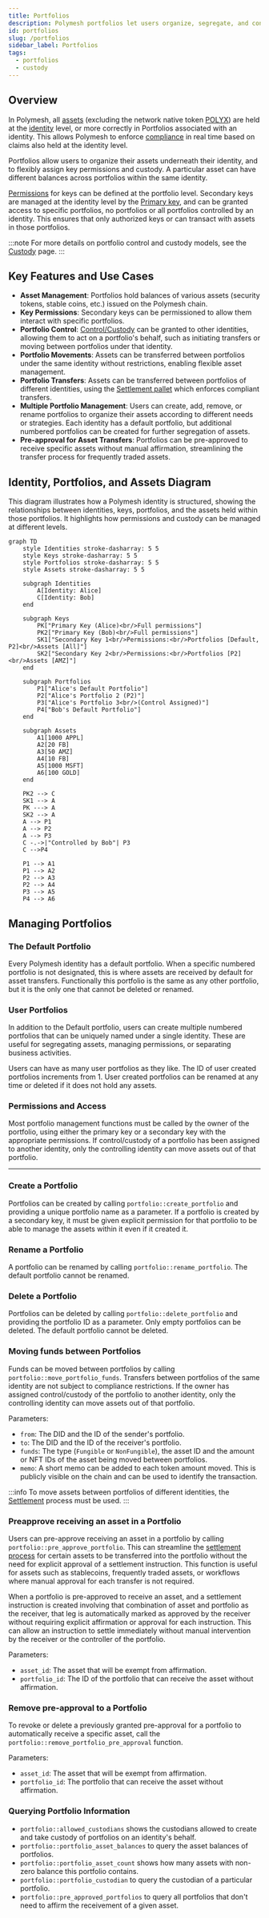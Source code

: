 ```yaml
---
title: Portfolios
description: Polymesh portfolios let users organize, segregate, and control digital assets with flexible permissions.
id: portfolios
slug: /portfolios
sidebar_label: Portfolios
tags:
  - portfolios
  - custody
---
```


## Overview

In Polymesh, all [assets](/assets) (excluding the network native token [POLYX](/polyx)) are held at the [identity](/identity) level, or more correctly in Portfolios associated with an identity. This allows Polymesh to enforce [compliance](/compliance) in real time based on claims also held at the identity level.

Portfolios allow users to organize their assets underneath their identity, and to flexibly assign key permissions and custody. A particular asset can have different balances across portfolios within the same identity.

[Permissions](/identity/advanced/secondary-keys/#secondary-key-permissions) for keys can be defined at the portfolio level. Secondary keys are managed at the identity level by the [Primary key](/identity/advanced/primary-keys/), and can be granted access to specific portfolios, no portfolios or all portfolios controlled by an identity. This ensures that only authorized keys or can transact with assets in those portfolios.

:::note
For more details on portfolio control and custody models, see the [Custody](/portfolios/custody) page.
:::

## Key Features and Use Cases

- **Asset Management**: Portfolios hold balances of various assets (security tokens, stable coins, etc.) issued on the Polymesh chain.
- **Key Permissions**: Secondary keys can be permissioned to allow them interact with specific portfolios.
- **Portfolio Control**: [Control/Custody](/portfolios/custody) can be granted to other identities, allowing them to act on a portfolio's behalf, such as initiating transfers or moving between portfolios under that identity.
- **Portfolio Movements**: Assets can be transferred between portfolios under the same identity without restrictions, enabling flexible asset management.
- **Portfolio Transfers**: Assets can be transferred between portfolios of different identities, using the [Settlement pallet](/settlement) which enforces compliant transfers.
- **Multiple Portfolio Management**: Users can create, add, remove, or rename portfolios to organize their assets according to different needs or strategies. Each identity has a default portfolio, but additional numbered portfolios can be created for further segregation of assets.
- **Pre-approval for Asset Transfers**: Portfolios can be pre-approved to receive specific assets without manual affirmation, streamlining the transfer process for frequently traded assets.

## Identity, Portfolios, and Assets Diagram

This diagram illustrates how a Polymesh identity is structured, showing the relationships between identities, keys, portfolios, and the assets held within those portfolios. It highlights how permissions and custody can be managed at different levels.

```mermaid
graph TD
    style Identities stroke-dasharray: 5 5
    style Keys stroke-dasharray: 5 5
    style Portfolios stroke-dasharray: 5 5
    style Assets stroke-dasharray: 5 5

    subgraph Identities
        A[Identity: Alice]
        C[Identity: Bob]
    end

    subgraph Keys
        PK["Primary Key (Alice)<br/>Full permissions"]
        PK2["Primary Key (Bob)<br/>Full permissions"]
        SK1["Secondary Key 1<br/>Permissions:<br/>Portfolios [Default, P2]<br/>Assets [All]"]
        SK2["Secondary Key 2<br/>Permissions:<br/>Portfolios [P2]<br/>Assets [AMZ]"]
    end

    subgraph Portfolios
        P1["Alice's Default Portfolio"]
        P2["Alice's Portfolio 2 (P2)"]
        P3["Alice's Portfolio 3<br/>(Control Assigned)"]
        P4["Bob's Default Portfolio"]
    end

    subgraph Assets
        A1[1000 APPL]
        A2[20 FB]
        A3[50 AMZ]
        A4[10 FB]
        A5[1000 MSFT]
        A6[100 GOLD]
    end

    PK2 --> C
    SK1 --> A
    PK ---> A
    SK2 --> A
    A --> P1
    A --> P2
    A --> P3
    C -.->|"Controlled by Bob"| P3
    C -->P4

    P1 --> A1
    P1 --> A2
    P2 --> A3
    P2 --> A4
    P3 --> A5
    P4 --> A6
```

## Managing Portfolios

### The Default Portfolio

Every Polymesh identity has a default portfolio. When a specific numbered portfolio is not designated, this is where assets are received by default for asset transfers. Functionally this portfolio is the same as any other portfolio, but it is the only one that cannot be deleted or renamed.

### User Portfolios

In addition to the Default portfolio, users can create multiple numbered portfolios that can be uniquely named under a single identity. These are useful for segregating assets, managing permissions, or separating business activities.

Users can have as many user portfolios as they like. The ID of user created portfolios increments from 1. User created portfolios can be renamed at any time or deleted if it does not hold any assets.

### Permissions and Access

Most portfolio management functions must be called by the owner of the portfolio, using either the primary key or a secondary key with the appropriate permissions. If control/custody of a portfolio has been assigned to another identity, only the controlling identity can move assets out of that portfolio.

---

### Create a Portfolio

Portfolios can be created by calling `portfolio::create_portfolio` and providing a unique portfolio name as a parameter. If a portfolio is created by a secondary key, it must be given explicit permission for that portfolio to be able to manage the assets within it even if it created it.

### Rename a Portfolio

A portfolio can be renamed by calling `portfolio::rename_portfolio`. The default portfolio cannot be renamed.

### Delete a Portfolio

Portfolios can be deleted by calling `portfolio::delete_portfolio` and providing the portfolio ID as a parameter. Only empty portfolios can be deleted. The default portfolio cannot be deleted.

### Moving funds between Portfolios

Funds can be moved between portfolios by calling `portfolio::move_portfolio_funds`. Transfers between portfolios of the same identity are not subject to compliance restrictions. If the owner has assigned control/custody of the portfolio to another identity, only the controlling identity can move assets out of that portfolio.

Parameters:

- `from`: The DID and the ID of the sender's portfolio.
- `to`: The DID and the ID of the receiver's portfolio.
- `funds`: The type (`Fungible` or `NonFungible`), the asset ID and the amount or NFT IDs of the asset being moved between portfolios.
- `memo`: A short memo can be added to each token amount moved. This is publicly visible on the chain and can be used to identify the transaction.

:::info
To move assets between portfolios of different identities, the [Settlement](/settlement) process must be used.
:::

### Preapprove receiving an asset in a Portfolio

Users can pre-approve receiving an asset in a portfolio by calling `portfolio::pre_approve_portfolio`.
This can streamline the [settlement process](/settlement) for certain assets to be transferred into the portfolio without the need for explicit approval of a settlement instruction. This function is useful for assets such as stablecoins, frequently traded assets, or workflows where manual approval for each transfer is not required.

When a portfolio is pre-approved to receive an asset, and a settlement instruction is created involving that combination of asset and portfolio as the receiver, that leg is automatically marked as approved by the receiver without requiring explicit affirmation or approval for each instruction. This can allow an instruction to settle immediately without manual intervention by the receiver or the controller of the portfolio.

Parameters:

- `asset_id`: The asset that will be exempt from affirmation.
- `portfolio_id`: The ID of the portfolio that can receive the asset without affirmation.

### Remove pre-approval to a Portfolio

To revoke or delete a previously granted pre-approval for a portfolio to automatically receive a specific asset, call the `portfolio::remove_portfolio_pre_approval` function.

Parameters:

- `asset_id`: The asset that will be exempt from affirmation.
- `portfolio_id`: The portfolio that can receive the asset without affirmation.

### Querying Portfolio Information

- `portfolio::allowed_custodians` shows the custodians allowed to create and take custody of portfolios on an identity's behalf.
- `portfolio::portfolio_asset_balances` to query the asset balances of portfolios.
- `portfolio::portfolio_asset_count` shows how many assets with non-zero balance this portfolio contains.
- `portfolio::portfolio_custodian` to query the custodian of a particular portfolio.
- `portfolio::pre_approved_portfolios` to query all portfolios that don't need to affirm the receivement of a given asset.
